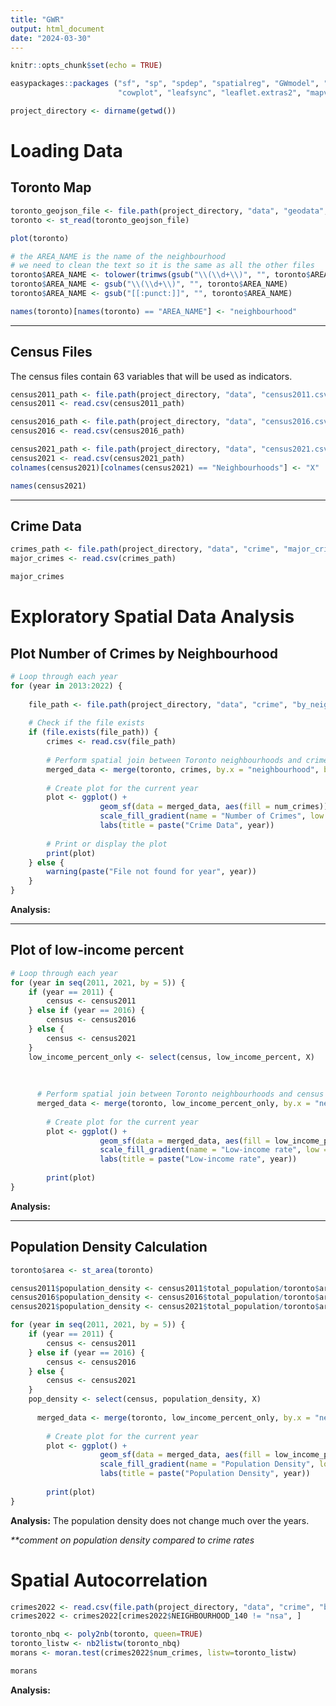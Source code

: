 ```yaml
---
title: "GWR"
output: html_document
date: "2024-03-30"
---
```


```r
knitr::opts_chunk$set(echo = TRUE)
```

```r
easypackages::packages ("sf", "sp", "spdep", "spatialreg", "GWmodel", "tmap", "mapview", "car", "RColorBrewer", 
                        "cowplot", "leafsync", "leaflet.extras2", "mapview", "tidyverse", "patchwork")
```

```r
project_directory <- dirname(getwd())
```

# Loading Data

## Toronto Map

```r
toronto_geojson_file <- file.path(project_directory, "data", "geodata", "neighbourhoods.geojson")
toronto <- st_read(toronto_geojson_file)
```

```r
plot(toronto)
```

```r
# the AREA_NAME is the name of the neighbourhood
# we need to clean the text so it is the same as all the other files
toronto$AREA_NAME <- tolower(trimws(gsub("\\(\\d+\\)", "", toronto$AREA_NAME)))
toronto$AREA_NAME <- gsub("\\(\\d+\\)", "", toronto$AREA_NAME)
toronto$AREA_NAME <- gsub("[[:punct:]]", "", toronto$AREA_NAME)

names(toronto)[names(toronto) == "AREA_NAME"] <- "neighbourhood"
```

------------------------------------------------------------------------

## Census Files

The census files contain 63 variables that will be used as indicators.

```r
census2011_path <- file.path(project_directory, "data", "census2011.csv")
census2011 <- read.csv(census2011_path)

census2016_path <- file.path(project_directory, "data", "census2016.csv")
census2016 <- read.csv(census2016_path)

census2021_path <- file.path(project_directory, "data", "census2021.csv")
census2021 <- read.csv(census2021_path)
colnames(census2021)[colnames(census2021) == "Neighbourhoods"] <- "X"
```

```r
names(census2021)
```

------------------------------------------------------------------------

## Crime Data

```r
crimes_path <- file.path(project_directory, "data", "crime", "major_crimes.csv")
major_crimes <- read.csv(crimes_path)
```

```r
major_crimes
```

# Exploratory Spatial Data Analysis

## Plot Number of Crimes by Neighbourhood

```r
# Loop through each year
for (year in 2013:2022) {
    
    file_path <- file.path(project_directory, "data", "crime", "by_neighbourhood", paste0(year, "crimes_per_neighbourhood.csv"))
   
    # Check if the file exists
    if (file.exists(file_path)) {
        crimes <- read.csv(file_path)
        
        # Perform spatial join between Toronto neighbourhoods and crime data
        merged_data <- merge(toronto, crimes, by.x = "neighbourhood", by.y = "NEIGHBOURHOOD_140", all.x = TRUE)
        
        # Create plot for the current year
        plot <- ggplot() + 
                    geom_sf(data = merged_data, aes(fill = num_crimes)) + 
                    scale_fill_gradient(name = "Number of Crimes", low = "lightblue", high = "darkred", limits= c(0, 2000)) +  
                    labs(title = paste("Crime Data", year))
        
        # Print or display the plot
        print(plot)
    } else {
        warning(paste("File not found for year", year))
    }
}
```

**Analysis:**

------------------------------------------------------------------------

## Plot of low-income percent

```r
# Loop through each year
for (year in seq(2011, 2021, by = 5)) {
    if (year == 2011) {
        census <- census2011
    } else if (year == 2016) {
        census <- census2016
    } else {
        census <- census2021
    }
    low_income_percent_only <- select(census, low_income_percent, X)
   
   
        
      # Perform spatial join between Toronto neighbourhoods and census data
      merged_data <- merge(toronto, low_income_percent_only, by.x = "neighbourhood", by.y = "X", all.x = TRUE)
        
        # Create plot for the current year
        plot <- ggplot() + 
                    geom_sf(data = merged_data, aes(fill = low_income_percent)) + 
                    scale_fill_gradient(name = "Low-income rate", low = "lightblue", high = "darkred", limits=c(0, 100)) +  
                    labs(title = paste("Low-income rate", year))
        
        print(plot)
}
```

**Analysis:**

------------------------------------------------------------------------

## Population Density Calculation

```r
toronto$area <- st_area(toronto)
```

```r
census2011$population_density <- census2011$total_population/toronto$area
census2016$population_density <- census2016$total_population/toronto$area
census2021$population_density <- census2021$total_population/toronto$area
```

```r
for (year in seq(2011, 2021, by = 5)) {
    if (year == 2011) {
        census <- census2011
    } else if (year == 2016) {
        census <- census2016
    } else {
        census <- census2021
    }
    pop_density <- select(census, population_density, X)
   
      merged_data <- merge(toronto, low_income_percent_only, by.x = "neighbourhood", by.y = "X", all.x = TRUE)
        
        # Create plot for the current year
        plot <- ggplot() + 
                    geom_sf(data = merged_data, aes(fill = low_income_percent)) + 
                    scale_fill_gradient(name = "Population Density", low = "lightblue", high = "darkred", limits=c(0, 100)) +  
                    labs(title = paste("Population Density", year))
        
        print(plot)
}
```

**Analysis:** The population density does not change much over the years.

*\*\*comment on population density compared to crime rates*

# Spatial Autocorrelation

```r
crimes2022 <- read.csv(file.path(project_directory, "data", "crime", "by_neighbourhood", "2022crimes_per_neighbourhood.csv"))
crimes2022 <- crimes2022[crimes2022$NEIGHBOURHOOD_140 != "nsa", ]
```

```r
toronto_nbq <- poly2nb(toronto, queen=TRUE)
toronto_listw <- nb2listw(toronto_nbq)
morans <- moran.test(crimes2022$num_crimes, listw=toronto_listw)
```

```r
morans
```

**Analysis:**

